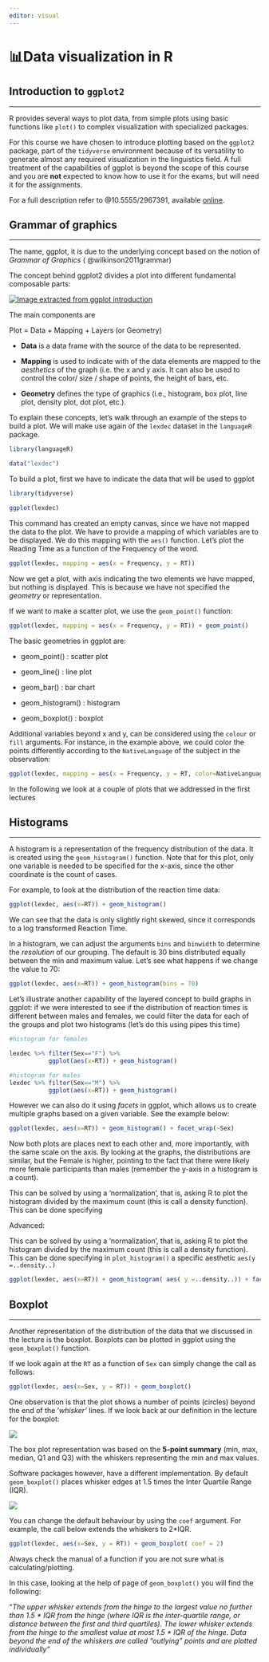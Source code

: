 ```yaml
---
editor: visual
---
```


# 📊Data visualization in R {#sec-ggplot .unnumbered}

## Introduction to `ggplot2`

------------------------------------------------------------------------

R provides several ways to plot data, from simple plots using basic functions like `plot()` to complex visualization with specialized packages.

For this course we have chosen to introduce plotting based on the `ggplot2` package, part of the `tidyverse` environment because of its versatility to generate almost any required visualization in the linguistics field. A full treatment of the capabilities of ggplot is beyond the scope of this course and you are **not** expected to know how to use it for the exams, but will need it for the assignments.

For a full description refer to @10.5555/2967391, available [online](https://ggplot2-book.org).

## Grammar of graphics

------------------------------------------------------------------------

The name, ggplot, it is due to the underlying concept based on the notion of *Grammar of Graphics* ( @wilkinson2011grammar)

The concept behind ggplot2 divides a plot into different fundamental composable parts:

[![Image extracted from ggplot introduction](images/clipboard-2157620022.png)](https://ggplot2.tidyverse.org/articles/ggplot2.html)

The main components are

Plot = Data + Mapping + Layers (or Geometry)

-   **Data** is a data frame with the source of the data to be represented.

-   **Mapping** is used to indicate with of the data elements are mapped to the *aesthetics* of the graph (i.e. the x and y axis. It can also be used to control the color/ size / shape of points, the height of bars, etc.

-   **Geometry** defines the type of graphics (i.e., histogram, box plot, line plot, density plot, dot plot, etc.).

To explain these concepts, let's walk through an example of the steps to build a plot. We will make use again of the `lexdec` dataset in the `languageR` package.

```r
library(languageR)

data("lexdec")
```

To build a plot, first we have to indicate the data that will be used to ggplot

```r
library(tidyverse)

ggplot(lexdec)
```

This command has created an empty canvas, since we have not mapped the data to the plot. We have to provide a mapping of which variables are to be displayed. We do this mapping with the `aes()` function. Let's plot the Reading Time as a function of the Frequency of the word.

```r
ggplot(lexdec, mapping = aes(x = Frequency, y = RT))
```

Now we get a plot, with axis indicating the two elements we have mapped, but nothing is displayed. This is because we have not specified the *geometry* or representation.

If we want to make a scatter plot, we use the `geom_point()` function:

```r
ggplot(lexdec, mapping = aes(x = Frequency, y = RT)) + geom_point()
```

The basic geometries in ggplot are:

-   geom_point() : scatter plot

-   geom_line() : line plot

-   geom_bar() : bar chart

-   geom_histogram() : histogram

-   geom_boxplot() : boxplot

Additional variables beyond x and y, can be considered using the `colour` or `fill` arguments. For instance, in the example above, we could color the points differently according to the `NativeLanguage` of the subject in the observation:

```r
ggplot(lexdec, mapping = aes(x = Frequency, y = RT, color=NativeLanguage)) + geom_point()
```

In the following we look at a couple of plots that we addressed in the first lectures

## Histograms

------------------------------------------------------------------------

A histogram is a representation of the frequency distribution of the data. It is created using the `geom_histogram()` function. Note that for this plot, only one variable is needed to be specified for the x-axis, since the other coordinate is the count of cases.

For example, to look at the distribution of the reaction time data:

```r
ggplot(lexdec, aes(x=RT)) + geom_histogram()
```

We can see that the data is only slightly right skewed, since it corresponds to a log transformed Reaction Time.

In a histogram, we can adjust the arguments `bins` and `binwidth` to determine the *resolution* of our grouping. The default is 30 bins distributed equally between the min and maximum value. Let's see what happens if we change the value to 70:

```r
ggplot(lexdec, aes(x=RT)) + geom_histogram(bins = 70)
```

Let's illustrate another capability of the layered concept to build graphs in ggplot: if we were interested to see if the distribution of reaction times is different between males and females, we could filter the data for each of the groups and plot two histograms (let's do this using pipes this time)

```r
#histogram for females

lexdec %>% filter(Sex=="F") %>% 
           ggplot(aes(x=RT)) + geom_histogram()
```

```r
#histogram for males
lexdec %>% filter(Sex=="M") %>% 
           ggplot(aes(x=RT)) + geom_histogram()
```

However we can also do it using *facets* in ggplot, which allows us to create multiple graphs based on a given variable. See the example below:

```r
ggplot(lexdec, aes(x=RT)) + geom_histogram() + facet_wrap(~Sex)
```

Now both plots are places next to each other and, more importantly, with the same scale on the axis. By looking at the graphs, the distributions are similar, but the Female is higher, pointing to the fact that there were likely more female participants than males (remember the y-axis in a histogram is a count).

This can be solved by using a 'normalization', that is, asking R to plot the histogram divided by the maximum count (this is call a density function). This can be done specifying

::: callout-note
Advanced:

This can be solved by using a 'normalization', that is, asking R to plot the histogram divided by the maximum count (this is call a density function). This can be done specifying in `plot_histogram()` a specific aesthetic `aes(y =..density..)`

```r
ggplot(lexdec, aes(x=RT)) + geom_histogram( aes( y =..density..)) + facet_wrap(~Sex)
```
:::

## Boxplot

------------------------------------------------------------------------

Another representation of the distribution of the data that we discussed in the lecture is the boxplot. Boxplots can be plotted in ggplot using the `geom_boxplot()` function.

If we look again at the `RT` as a function of `Sex` can simply change the call as follows:

```r
ggplot(lexdec, aes(x=Sex, y = RT)) + geom_boxplot() 
```

One observation is that the plot shows a number of points (circles) beyond the end of the '*whisker'* lines. If we look back at our definition in the lecture for the boxplot:

![](images/clipboard-2223091613.png)

The box plot representation was based on the **5-point summary** (min, max, median, Q1 and Q3) with the whiskers representing the min and max values.

Software packages however, have a different implementation. By default `geom_boxplot()` places whisker edges at 1.5 times the Inter Quartile Range (IQR).

![](images/clipboard-3763080153.png)

You can change the default behaviour by using the `coef` argument. For example, the call below extends the whiskers to 2\*IQR.

```r
ggplot(lexdec, aes(x=Sex, y = RT)) + geom_boxplot( coef = 2) 
```

::: callout-important
Always check the manual of a function if you are not sure what is calculating/plotting.

In this case, looking at the help of page of `geom_boxplot()` you will find the following:

"*The upper whisker extends from the hinge to the largest value no further than 1.5 \* IQR from the hinge (where IQR is the inter-quartile range, or distance between the first and third quartiles). The lower whisker extends from the hinge to the smallest value at most 1.5 \* IQR of the hinge. Data beyond the end of the whiskers are called "outlying" points and are plotted individually"*
:::

